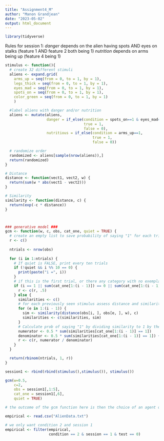 ```yaml
---
title: "Assignment4_M"
author: "Manon Grandjean"
date: "2023-05-02"
output: html_document
---
```


```r
library(tidyverse)
```

Rules for session 1:
*danger* depends on the alien having spots AND eyes on stalks (feature 1 AND feature 2 both being 1) 
*nutrition* depends on arms being up (feature 4 being 1)

```r
stimulus <- function(){
  # create 32 different stimuli
  aliens <- expand.grid(
    arms_up = seq(from = 0, to = 1, by = 1),
    legs_thick = seq(from = 0, to = 1, by = 1),
    eyes_mad = seq(from = 0, to = 1, by = 1),
    spots_on = seq(from = 0, to = 1, by = 1),
    color_green = seq(from = 0, to = 1, by = 1)
    )

  #label aliens with danger and/or nutrition
  aliens <- mutate(aliens,
                   danger = if_else(condition = spots_on==1 & eyes_mad==1,
                                    true = 1,
                                    false = 0),
                   nutritious = if_else(condition = arms_up==1,
                                        true = 1,
                                        false = 0))

  # randomize order
  randomized <- aliens[sample(nrow(aliens)),]
  return(randomized)
}
```


```r
# Distance 
distance <- function(vect1, vect2, w) {
  return(sum(w * abs(vect1 - vect2)))
}

# Similarity
similarity <- function(distance, c) {
  return(exp(-c * distance))
}



### generative model ###
gcm <- function(w, c, obs, cat_one, quiet = TRUE) {
  # create an empty list to save probability of saying "1" for each trial
  r <- c()
  
  ntrials <- nrow(obs)
  
  for (i in 1:ntrials) {
    # If quiet is FALSE, print every ten trials
    if (!quiet && i %% 10 == 0) {
      print(paste("i =", i))
    }
    # if this is the first trial, or there any category with no exemplars seen yet, set the choice to random
    if (i == 1 || sum(cat_one[1:(i - 1)]) == 0 || sum(cat_one[1:(i - 1)]) == (i - 1)) {
      r <- c(r, .5)
    } else {
      similarities <- c()
      # for each previously seen stimulus assess distance and similarity
      for (e in 1:(i - 1)) {
        sim <- similarity(distance(obs[i, ], obs[e, ], w), c)
        similarities <- c(similarities, sim)
      }
      # Calculate prob of saying "1" by dividing similarity to 1 by the sum of similarity to 1 and to 2
      numerator <- 0.5 * sum(similarities[cat_one[1:(i - 1)] == 1])
      denominator <- 0.5 * sum(similarities[cat_one[1:(i - 1)] == 1]) + 0.5 * sum(similarities[cat_one[1:(i - 1)] == 0])
      r <- c(r, numerator / denominator)
    }
  }

  return(rbinom(ntrials, 1, r))
}
```

```r
session1 <- rbind(rbind(stimulus(),stimulus()), stimulus())

gcm(w=0.5,
    c=2,
    obs = session1[,1:5],
    cat_one = session1[,6],
    quiet = TRUE)

# the outcome of the gcm function here is then the choice of an agent of whether something is dangerous :-)
```




```r
empirical <- read.csv("AlienData.txt")

# we only want condition 2 and session 1
empirical <- filter(empirical,
                    condition == 2 & session == 1 & test == 0)
```

